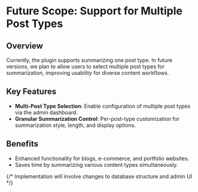 # Future Scope: Support for Multiple Post Types

## Overview

Currently, the plugin supports summarizing one post type. In future versions, we plan to allow users to select multiple post types for summarization, improving usability for diverse content workflows.

## Key Features

-   **Multi-Post Type Selection**: Enable configuration of multiple post types via the admin dashboard.
-   **Granular Summarization Control**: Per-post-type customization for summarization style, length, and display options.

## Benefits

-   Enhanced functionality for blogs, e-commerce, and portfolio websites.
-   Saves time by summarizing various content types simultaneously.

{/* Implementation will involve changes to database structure and admin UI */}
